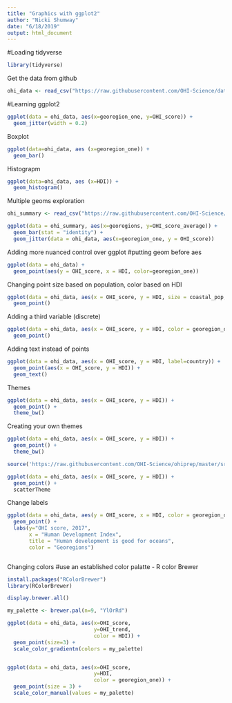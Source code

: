```yaml
---
title: "Graphics with ggplot2"
author: "Nicki Shumway"
date: "6/18/2019"
output: html_document
---
```


#Loading tidyverse
```r

library(tidyverse)

```

Get the data from github

```r

ohi_data <- read_csv("https://raw.githubusercontent.com/OHI-Science/data-science-training/master/data/OHI_global_data.csv")

```


#Learning ggplot2

```r

ggplot(data = ohi_data, aes(x=georegion_one, y=OHI_score)) + 
  geom_jitter(width = 0.2)

```

Boxplot
```r

ggplot(data=ohi_data, aes (x=georegion_one)) +
  geom_bar()

```

Histograpm
```r
ggplot(data=ohi_data, aes (x=HDI)) +
  geom_histogram()

```

Multiple geoms exploration

```r

ohi_summary <- read_csv("https://raw.githubusercontent.com/OHI-Science/data-science-training/master/data/OHI_scores_georegion_summary.csv")

ggplot(data = ohi_summary, aes(x=georegions, y=OHI_score_average)) +
  geom_bar(stat = "identity") + 
  geom_jitter(data = ohi_data, aes(x=georegion_one, y = OHI_score))

```

Adding more nuanced control over ggplot #putting geom before aes
```r

ggplot(data = ohi_data) +
  geom_point(aes(y = OHI_score, x = HDI, color=georegion_one)) 

```

Changing point size based on population, color based on HDI
```r

ggplot(data = ohi_data, aes(x = OHI_score, y = HDI, size = coastal_pop, color = HDI)) + 
  geom_point()
```

Adding a third variable (discrete)

```r

ggplot(data = ohi_data, aes(x = OHI_score, y = HDI, color = georegion_one)) + 
  geom_point()

```


Adding text instead of points
```r
ggplot(data = ohi_data, aes(x = OHI_score, y = HDI, label=country)) + 
  geom_point(aes(x = OHI_score, y = HDI)) +
  geom_text()
```


Themes
```r

ggplot(data = ohi_data, aes(x = OHI_score, y = HDI)) + 
  geom_point() +
  theme_bw()

```



Creating your own themes
```r


ggplot(data = ohi_data, aes(x = OHI_score, y = HDI)) + 
  geom_point() +
  theme_bw()

source('https://raw.githubusercontent.com/OHI-Science/ohiprep/master/src/R/scatterTheme.txt')       

ggplot(data = ohi_data, aes(x = OHI_score, y = HDI)) + 
  geom_point() + 
  scatterTheme

```

Change labels
```r

ggplot(data = ohi_data, aes(y = OHI_score, x = HDI, color = georegion_one)) + 
  geom_point() +
  labs(y="OHI score, 2017",
       x = "Human Development Index",
       title = "Human development is good for oceans",
       color = "Georegions")



```



Changing colors #use an established color palatte - R color Brewer

```r

install.packages("RColorBrewer")
library(RColorBrewer)

display.brewer.all()

my_palette <- brewer.pal(n=9, "YlOrRd")

ggplot(data = ohi_data, aes(x=OHI_score, 
                            y=OHI_trend,
                            color = HDI)) +
  geom_point(size=3) +
  scale_color_gradientn(colors = my_palette)


ggplot(data = ohi_data, aes(x=OHI_score, 
                            y=HDI,
                            color = georegion_one)) +
  geom_point(size = 3) +
  scale_color_manual(values = my_palette)

```

